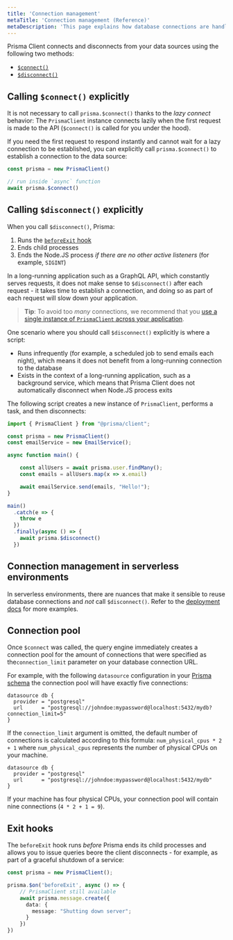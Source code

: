 ```yaml
---
title: 'Connection management'
metaTitle: 'Connection management (Reference)'
metaDescription: 'This page explains how database connections are handled with Prisma Client and how to manually connect and disconnect your database.'
---
```


<TopBlock>

Prisma Client connects and disconnects from your data sources using the following two methods:

- [`$connect()`](../../../../reference/api-reference/prisma-client-reference#connect-1) <span class="api"></span>
- [`$disconnect()`](../../../../reference/api-reference/prisma-client-reference#disconnect-1) <span class="api"></span>

</TopBlock>

## Calling `$connect()` explicitly

It is not necessary to call `prisma.$connect()` thanks to the _lazy connect_ behavior: The `PrismaClient` instance connects lazily when the first request is made to the API (`$connect()` is called for you under the hood).

If you need the first request to respond instantly and cannot wait for a lazy connection to be established, you can explicitly call `prisma.$connect()` to establish a connection to the data source:

```ts
const prisma = new PrismaClient()

// run inside `async` function
await prisma.$connect()
```

## Calling `$disconnect()` explicitly

When you call `$disconnect()`, Prisma:

1. Runs the [`beforeExit` hook](#exit-hooks)
2. Ends child processes
3. Ends the Node.JS process _if there are no other active listeners_ (for example, `SIGINT`)

In a long-running application such as a GraphQL API, which constantly serves requests, it does not make sense to `$disconnect()` after each request - it takes time to establish a connection, and doing so as part of each request will slow down your application.

> **Tip**: To avoid too _many_ connections, we recommend that you [use a single instance of `PrismaClient` across your application](instantiate-prisma-client).

One scenario where you should call `$disconnect()` explicitly is where a script:

* Runs infrequently (for example, a scheduled job to send emails each night), which means it does not benefit from a long-running connection to the database
* Exists in the context of a long-running application, such as a background service, which means that Prisma Client does not automatically disconnect when Node.JS process exits

The following script creates a new instance of `PrismaClient`, performs a task, and then disconnects:

```ts highlight=18;normal
import { PrismaClient } from "@prisma/client";

const prisma = new PrismaClient()
const emailService = new EmailService();

async function main() {

    const allUsers = await prisma.user.findMany();
    const emails = allUsers.map(x => x.email)

    await emailService.send(emails, "Hello!");
}

main()
  .catch(e => {
    throw e
  })
  .finally(async () => {
    await prisma.$disconnect()
  })
```

## Connection management in serverless environments

In serverless environments, there are nuances that make it sensible to reuse database connections and _not_ call `$disconnect()`. Refer to the [deployment docs](../deployment) for more examples.

## Connection pool

Once `$connect` was called, the query engine immediately creates a connection pool for the amount of connections that were specified as the`connection_limit` parameter on your database connection URL.

For example, with the following `datasource` configuration in your [Prisma schema](../../prisma-schema) the connection pool will have exactly five connections:

```prisma
datasource db {
  provider = "postgresql"
  url      = "postgresql://johndoe:mypassword@localhost:5432/mydb?connection_limit=5"
}
```

If the `connection_limit` argument is omitted, the default number of connections is calculated according to this formula: `num_physical_cpus * 2 + 1` where `num_physical_cpus` represents the number of physical CPUs on your machine.

```prisma
datasource db {
  provider = "postgresql"
  url      = "postgresql://johndoe:mypassword@localhost:5432/mydb"
}
```

If your machine has four physical CPUs, your connection pool will contain nine connections (`4 * 2 + 1 = 9`).

## Exit hooks

The `beforeExit` hook runs _before_ Prisma ends its child processes and allows you to issue queries beore the client disconnects - for example, as part of a graceful shutdown of a service:

```ts
const prisma = new PrismaClient();

prisma.$on('beforeExit', async () => {
    // PrismaClient still available
    await prisma.message.create({
      data: {
        message: "Shutting down server";
      }
    })
})
```
